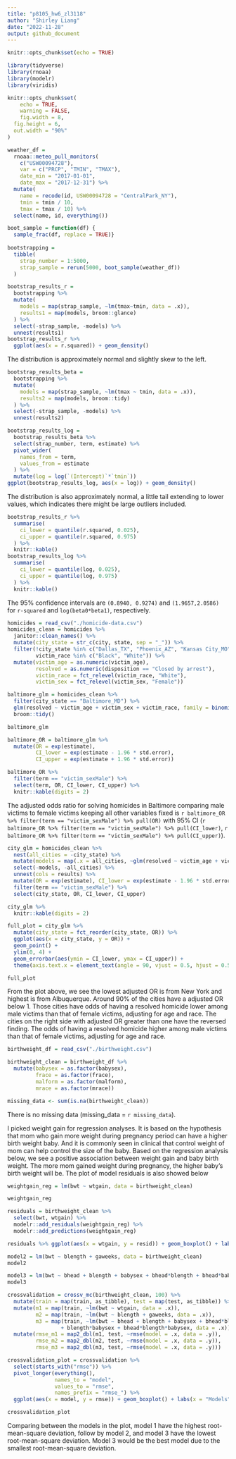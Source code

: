```yaml
---
title: "p8105_hw6_zl3118"
author: "Shirley Liang"
date: "2022-11-28"
output: github_document
---
```


```r

knitr::opts_chunk$set(echo = TRUE)

library(tidyverse)
library(rnoaa)
library(modelr)
library(viridis)

knitr::opts_chunk$set(
	echo = TRUE,
	warning = FALSE,
	fig.width = 8, 
  fig.height = 6,
  out.width = "90%"
)

```

```r

weather_df = 
  rnoaa::meteo_pull_monitors(
    c("USW00094728"),
    var = c("PRCP", "TMIN", "TMAX"), 
    date_min = "2017-01-01",
    date_max = "2017-12-31") %>%
  mutate(
    name = recode(id, USW00094728 = "CentralPark_NY"),
    tmin = tmin / 10,
    tmax = tmax / 10) %>%
  select(name, id, everything())

boot_sample = function(df) {
  sample_frac(df, replace = TRUE)}
  
bootstrapping = 
  tibble(
    strap_number = 1:5000,
    strap_sample = rerun(5000, boot_sample(weather_df))
  )

bootstrap_results_r = 
  bootstrapping %>% 
  mutate(
    models = map(strap_sample, ~lm(tmax~tmin, data = .x)), 
    results1 = map(models, broom::glance)
  ) %>%
  select(-strap_sample, -models) %>% 
  unnest(results1)
bootstrap_results_r %>% 
  ggplot(aes(x = r.squared)) + geom_density()

```

The distribution is approximately normal and slightly skew to the left. 

```r

bootstrap_results_beta = 
  bootstrapping %>% 
  mutate(
    models = map(strap_sample, ~lm(tmax ~ tmin, data = .x)),
    results2 = map(models, broom::tidy)
  ) %>% 
  select(-strap_sample, -models) %>% 
  unnest(results2)

bootstrap_results_log = 
  bootstrap_results_beta %>% 
  select(strap_number, term, estimate) %>% 
  pivot_wider(
    names_from = term, 
    values_from = estimate
  ) %>% 
  mutate(log = log(`(Intercept)`*`tmin`))
ggplot(bootstrap_results_log, aes(x = log)) + geom_density()

```
The distribution is also approximately normal, a little tail extending to lower values, which indicates there might be large outliers included. 

```r

bootstrap_results_r %>% 
  summarise(
    ci_lower = quantile(r.squared, 0.025),
    ci_upper = quantile(r.squared, 0.975)
  ) %>% 
  knitr::kable()
bootstrap_results_log %>% 
  summarise(
    ci_lower = quantile(log, 0.025), 
    ci_upper = quantile(log, 0.975)
  ) %>% 
  knitr::kable()

```
The 95% confidence intervals are `(0.8940, 0.9274)` and `(1.9657,2.0586)` for `r-squared` and `log(beta0*beta1)`, respectively. 


```r

homicides = read_csv("./homicide-data.csv")
homicides_clean = homicides %>% 
  janitor::clean_names() %>% 
  mutate(city_state = str_c(city, state, sep = "_")) %>% 
  filter(!city_state %in% c("Dallas_TX", "Phoenix_AZ", "Kansas City_MO", "Tulsa_AL"), 
         victim_race %in% c("Black", "White")) %>% 
  mutate(victim_age = as.numeric(victim_age),
         resolved = as.numeric(disposition == "Closed by arrest"),
         victim_race = fct_relevel(victim_race, "White"),
         victim_sex = fct_relevel(victim_sex, "Female"))

baltimore_glm = homicides_clean %>% 
  filter(city_state == "Baltimore_MD") %>% 
  glm(resolved ~ victim_age + victim_sex + victim_race, family = binomial(), data = .) %>% 
  broom::tidy()

baltimore_glm

baltimore_OR = baltimore_glm %>% 
  mutate(OR = exp(estimate),
         CI_lower = exp(estimate - 1.96 * std.error),
         CI_upper = exp(estimate + 1.96 * std.error))

baltimore_OR %>%
  filter(term == "victim_sexMale") %>%
  select(term, OR, CI_lower, CI_upper) %>% 
  knitr::kable(digits = 2)

```

The adjusted odds ratio for solving homicides in Baltimore comparing male victims to female victims keeping all other variables fixed is `r baltimore_OR %>% filter(term == "victim_sexMale") %>% pull(OR)` with 95% CI (`r baltimore_OR %>% filter(term == "victim_sexMale") %>% pull(CI_lower)`, `r baltimore_OR %>% filter(term == "victim_sexMale") %>% pull(CI_upper)`). 

```r

city_glm = homicides_clean %>% 
  nest(all_cities = -city_state) %>%
  mutate(models = map(.x = all_cities, ~glm(resolved ~ victim_age + victim_sex + victim_race, family = binomial(), data = .)), results = map(models, broom::tidy)) %>% 
  select(-models, -all_cities) %>% 
  unnest(cols = results) %>% 
  mutate(OR = exp(estimate), CI_lower = exp(estimate - 1.96 * std.error), CI_upper = exp(estimate + 1.96 * std.error)) %>% 
  filter(term == "victim_sexMale") %>% 
  select(city_state, OR, CI_lower, CI_upper)

city_glm %>% 
  knitr::kable(digits = 2)

```

```r

full_plot = city_glm %>% 
  mutate(city_state = fct_reorder(city_state, OR)) %>% 
  ggplot(aes(x = city_state, y = OR)) +
  geom_point() +
  ylim(0, 4) +
  geom_errorbar(aes(ymin = CI_lower, ymax = CI_upper)) + 
  theme(axis.text.x = element_text(angle = 90, vjust = 0.5, hjust = 0.5))

full_plot

```

From the plot above, we see the lowest adjusted OR is from New York and highest is from Albuquerque. Around 90% of the cities have a adjusted OR below 1. Those cities have odds of having a resolved homicide lower among male victims than that of female victims, adjusting for  age and race. The cities on the right side with adjusted OR greater than one have the reversed finding. The odds of having a resolved homicide higher among male victims than that of female victims, adjusting for  age and race.

```r

birthweight_df = read_csv("./birthweight.csv")

birthweight_clean = birthweight_df %>% 
  mutate(babysex = as.factor(babysex),
         frace = as.factor(frace),
         malform = as.factor(malform),
         mrace = as.factor(mrace)) 

missing_data <- sum(is.na(birthweight_clean))

```
There is no missing data (missing_data = `r missing_data`).

I picked weight gain for regression analyses. It is based on the hypothesis that mom who gain more weight during pregnancy period can have a higher birth weight baby. And it is commonly seen in clinical that control weight of mom can help control the size of the baby. Based on the regression analysis below, we see a positive association between weight gain and baby birth weight. The more mom gained weight during pregnancy, the higher baby's birth weight will be. The plot of model residuals is also showed below

```r

weightgain_reg = lm(bwt ~ wtgain, data = birthweight_clean)

weightgain_reg

residuals = birthweight_clean %>% 
  select(bwt, wtgain) %>% 
  modelr::add_residuals(weightgain_reg) %>% 
  modelr::add_predictions(weightgain_reg)

residuals %>% ggplot(aes(x = wtgain, y = resid)) + geom_boxplot() + labs(x = "weight gain during pregnancy", y = "residual")

```

```r

model2 = lm(bwt ~ blength + gaweeks, data = birthweight_clean)
model2

model3 = lm(bwt ~ bhead + blength + babysex + bhead*blength + bhead*babysex + blength*babysex + bhead*blength*babysex, data = birthweight_clean)
model3

```

```r

crossvalidation = crossv_mc(birthweight_clean, 100) %>% 
  mutate(train = map(train, as_tibble), test = map(test, as_tibble)) %>% 
  mutate(m1 = map(train, ~lm(bwt ~ wtgain, data = .x)), 
         m2 = map(train, ~lm(bwt ~ blength + gaweeks, data = .x)), 
         m3 = map(train, ~lm(bwt ~ bhead + blength + babysex + bhead*blength + bhead*babysex 
                 + blength*babysex + bhead*blength*babysex, data = .x))) %>% 
  mutate(rmse_m1 = map2_dbl(m1, test, ~rmse(model = .x, data = .y)), 
         rmse_m2 = map2_dbl(m2, test, ~rmse(model = .x, data = .y)), 
         rmse_m3 = map2_dbl(m3, test, ~rmse(model = .x, data = .y)))

crossvalidation_plot = crossvalidation %>% 
  select(starts_with("rmse")) %>% 
  pivot_longer(everything(), 
               names_to = "model",
               values_to = "rmse",
               names_prefix = "rmse_") %>% 
  ggplot(aes(x = model, y = rmse)) + geom_boxplot() + labs(x = "Models", y = "Root-mean-square deviation")

crossvalidation_plot


```

Comparing between the models in the plot, model 1 have the highest root-mean-square deviation, follow by model 2, and model 3 have the lowest root-mean-square deviation. Model 3 would be the best model due to the smallest root-mean-square deviation.